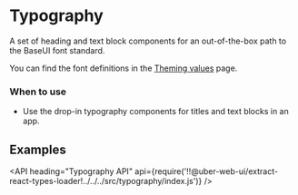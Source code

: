 <!--
Copyright (c) 2018 Uber Technologies, Inc.

This source code is licensed under the MIT license found in the
LICENSE file in the root directory of this source tree.
-->




# Typography

A set of heading and text block components for an out-of-the-box path to the BaseUI font standard.

You can find the font definitions in the [Theming values](/theming/theming-values/) page.

### When to use

- Use the drop-in typography components for titles and text blocks in an app.

## Examples

<Example title="Typography Headings" path="examples/typography/heading.js">
  <Heading />
</Example>

<Example title="Typography Text Blocks" path="examples/typography/text.js">
  <Text />
</Example>

<Example title="Typography Display Block" path="examples/typography/display.js">
  <Display />
</Example>

<API
  heading="Typography API"
  api={require('!!@uber-web-ui/extract-react-types-loader!../../../src/typography/index.js')}
/>
